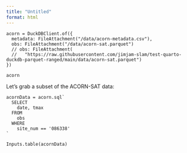 ```yaml
---
title: "Untitled"
format: html
---
```


```ojs

acorn = DuckDBClient.of({
  metadata: FileAttachment("/data/acorn-metadata.csv"),
  obs: FileAttachment("/data/acorn-sat.parquet")
  // obs: FileAttachment(
  //   "https://raw.githubusercontent.com/jimjam-slam/test-quarto-duckdb-parquet-ranged/main/data/acorn-sat.parquet")
})

acorn
```

Let's grab a subset of the ACORN-SAT data:

```ojs
acornData = acorn.sql`
  SELECT
    date, tmax
  FROM
    obs
  WHERE
    site_num == '086338'
`
```

```ojs
Inputs.table(acornData)
```
